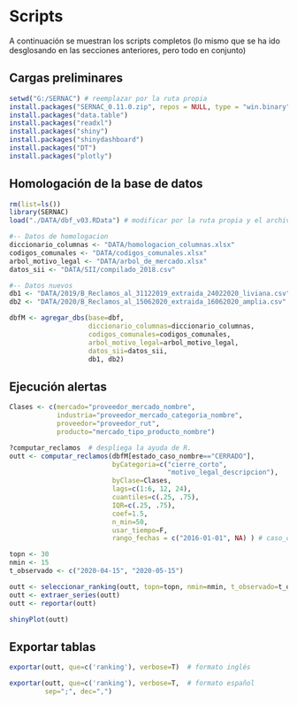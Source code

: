 # Scripts {#capitulo-script}
<!-- # Scripts {.tabset .tabset-fade .tabset-pills} -->

A continuación se muestran los scripts completos (lo mismo que se ha ido desglosando en las secciones anteriores, pero todo en conjunto)

## Cargas preliminares

```r
setwd("G:/SERNAC") # reemplazar por la ruta propia
install.packages("SERNAC_0.11.0.zip", repos = NULL, type = "win.binary")
install.packages("data.table")
install.packages("readxl")
install.packages("shiny")
install.packages("shinydashboard")
install.packages("DT")
install.packages("plotly")
```

## Homologación de la base de datos {#homologacion}

```r
rm(list=ls())
library(SERNAC)
load("./DATA/dbf_v03.RData") # modificar por la ruta propia y el archivo apropiado

#-- Datos de homologacion
diccionario_columnas <- "DATA/homologacion_columnas.xlsx"
codigos_comunales <- "DATA/codigos_comunales.xlsx"
arbol_motivo_legal <- "DATA/arbol_de_mercado.xlsx"
datos_sii <- "DATA/SII/compilado_2018.csv"

#-- Datos nuevos
db1 <- "DATA/2019/B_Reclamos_al_31122019_extraida_24022020_liviana.csv"
db2 <- "DATA/2020/B_Reclamos_al_15062020_extraida_16062020_amplia.csv"

dbfM <- agregar_dbs(base=dbf, 
                    diccionario_columnas=diccionario_columnas,
                    codigos_comunales=codigos_comunales,
                    arbol_motivo_legal=arbol_motivo_legal,
                    datos_sii=datos_sii,
                    db1, db2)
```


## Ejecución alertas

```r
Clases <- c(mercado="proveedor_mercado_nombre",
            industria="proveedor_mercado_categoria_nombre",
            proveedor="proveedor_rut",
            producto="mercado_tipo_producto_nombre")

?computar_reclamos  # despliega la ayuda de R.
outt <- computar_reclamos(dbfM[estado_caso_nombre=="CERRADO"],
                          byCategoria=c("cierre_corto", 
                                        "motivo_legal_descripcion"),
                          byClase=Clases,
                          lags=c(1:6, 12, 24), 
                          cuantiles=c(.25, .75),
                          IQR=c(.25, .75),
                          coef=1.5,
                          n_min=50,
                          usar_tiempo=F,
                          rango_fechas = c("2016-01-01", NA) ) # caso_creacion_fecha

topn <- 30
nmin <- 15
t_observado <- c("2020-04-15", "2020-05-15")

outt <- seleccionar_ranking(outt, topn=topn, nmin=nmin, t_observado=t_observado, tipo='N')
outt <- extraer_series(outt)
outt <- reportar(outt)

shinyPlot(outt)
```

## Exportar tablas

```r
exportar(outt, que=c('ranking'), verbose=T)  # formato inglés

exportar(outt, que=c('ranking'), verbose=T,  # formato español
         sep=";", dec=",")
```
